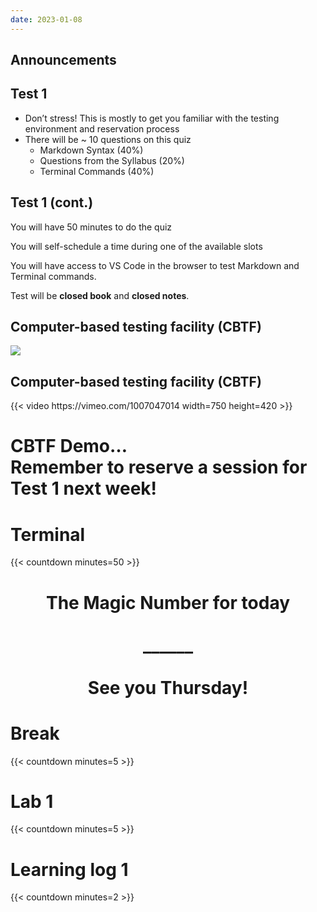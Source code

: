 ```yaml
---
date: 2023-01-08
---
```


## Announcements

## Test 1

-   Don't stress! This is mostly to get you familiar with the testing environment and reservation process
-   There will be \~ 10 questions on this quiz
    -   Markdown Syntax (40%)
    -   Questions from the Syllabus (20%)
    -   Terminal Commands (40%)

## Test 1 (cont.)

You will have 50 minutes to do the quiz

You will self-schedule a time during one of the available slots

You will have access to VS Code in the browser to test Markdown and Terminal commands.

Test will be **closed book** and **closed notes**.

## Computer-based testing facility (CBTF)

![](images/prairietest.png){fig-alt="The session reservation interface of PrairieTest showing available and full sessions for a quiz with details on date, time, duration, type, location, and available seats."}

## Computer-based testing facility (CBTF)

{{< video https://vimeo.com/1007047014 width=750 height=420 >}}

# CBTF Demo... <br> Remember to reserve a session for <br> Test 1 next week!

# Terminal

{{< countdown minutes=50 >}}

# The Magic Number for today <br> <br> \_\_\_\_\_\_ <br> <br> See you Thursday! {style="text-align: center;"}

# Break

{{< countdown minutes=5 >}}

# Lab 1

{{< countdown minutes=5 >}}

# Learning log 1

{{< countdown minutes=2 >}}
